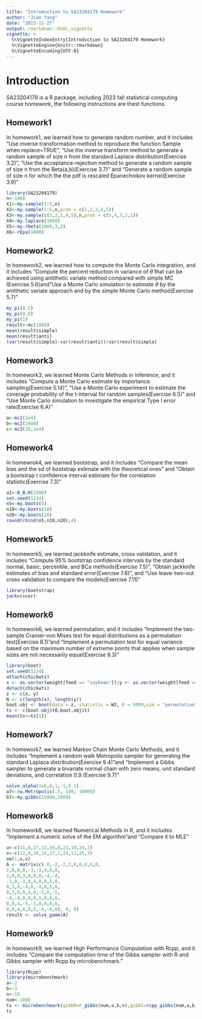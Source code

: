 ---
title: "Introduction to SA23204179 Homework"
author: "Jian Yang"
date: "2023-11-27"
output: rmarkdown::html_vignette
vignette: >
  %\VignetteIndexEntry{Introduction to SA23204179 Homework}
  %\VignetteEngine{knitr::rmarkdown}
  %\VignetteEncoding{UTF-8}
---

# Introduction

SA23204179 is a R package, including 2023 fall statistical computing course homework, the following instructions are thest functions.


## Homework1


In homework1, we learned how to generate random number, and it includes “Use inverse transformation method to reproduce the function Sample when replace=TRUE”, “Use the inverse transform method to generate a random sample of size n from the standard Laplace distribution(Exercise 3.2)”, “Use the acceptance-rejection method to generate a random sample of size n from the Beta(a,b)(Exercise 3.7)” and “Generate a random sample of size n for which the the pdf is rescaled Epanechnikov kernel(Exercise 3.9)”

```{r}
library(SA23204179)
n<-1000
X1<-my.sample(1:5,n)
X2<-my.sample(1:5,n,prob = c(1,2,3,4,5))
X3<-my.sample(c(3,2,1,4,5),n,prob = c(5,4,3,2,1))
X4<-my.laplace(1000)
X5<-my.rbeta(1000,3,2)
X6<-rEpa(1000)
```

## Homework2

In homework2, we learned how to compute the Monte Carlo integration, and it includes “Compute the percent reduction in variance of $\hat{\theta}$ that can be achieved using antithetic variate method compared with simple MC (Exercise 5.6)and”Use a Monte Carlo simulation to estimate $\theta$ by the antithetic variate approach and by the simple Monte Carlo method(Exercise 5.7)”

```{r}
my_pi(0.5)
my_pi(0.8)
my_pi(1)
result<-mc(1000)
mean(result$simple)
mean(result$anti)
(var(result$simple)-var(result$anti))/var(result$simple)
```




## Homework3

In homework3, we learned Monte Carlo Methods in Inference, and it includes “Compute a Monte Carlo estimate by importance sampling(Exercise 5.14)”, “Use a Monte Carlo experiment to estimate the coverage probability of the t-interval for random samples(Exercise 6.5)” and “Use Monte Carlo simulation to investigate the empirical Type I error rate(Exercise 6.A)”

```{r}
a<-mc1(1e4)
b<-mc2(2000)
c<-mc3(20,1e4)
```



## Homework4

In homewrok4, we learned bootstrap, and it includes “Compare the mean bias and the sd of bootstrap estimate with the theoretical ones” and “Obtain a bootstrap t confidence interval estimate for the correlation statistic(Exercise 7.3)”


```{r}
a1<-B_B.H(1000)
set.seed(1234)
n5<-my.boots(5)
n10<-my.boots(10)
n20<-my.boots(20)
round(rbind(n5,n10,n20),4)
```



## Homework5

In homework5, we learned jackknife estimate, cross validation, and it includes “Compute 95% bootstrap confidence intervals by the standard normal, basic, percentile, and BCa methods(Exercise 7.5)”, “Obtain jackknife estimates of bias and standard error(Exercise 7.8)”, and “Use leave-two-out cross validation to compare the models(Exercise 7.11)”

```{r}
library(bootstrap)
jackn(scor)
```




## Homework6

In homework6, we learned permutation, and it includes “Implement the two-sample Cramer-von Mises test for equal distributions as a permutation test(Exercise 8.1)”and “Implement a permutation test for equal variance based on the maximum number of extreme points that applies when sample sizes are not necessarily equal(Exercise 8.3)”

```{r}
library(boot)
set.seed(1234)
attach(chickwts)
x <- as.vector(weight[feed == "soybean"]);y <- as.vector(weight[feed == "linseed"])
detach(chickwts)
z <- c(x, y)
N <- c(length(x), length(y))
boot.obj <- boot(data = z, statistic = W2, R = 9999,sim = "permutation", sizes = N)
ts <- c(boot.obj$t0,boot.obj$t)
mean(ts>=ts[1])
```


## Homework7

In homework7, we learned Markov Chain Monte Carlo Methods, and it includes “Implement a random walk Metropolis sampler for generating the standard Laplace distribution(Exercise 9.4)”and “Implement a Gibbs sampler to generate a bivariate normal chain with zero means, unit standard deviations, and correlation 0.9.(Exercise 9.7)”

```{r}
solve_alpha(1e6,0,1,-1,0.1)
a7<-rw.Metropolis(.5, 100, 10000)
b7<-my.gibbs(15000,5000)
```


## Homework8

In homework8, we learned Numerical Methods in R, and it includes “Implement a numeric solve of the EM algorithm”and “Compare it to MLE”

```{r}
u<-c(11,8,27,13,16,0,23,10,24,2)
v<-c(12,9,28,14,17,1,24,11,25,3)
em(1,u,v)
A <- matrix(c( 0,-2,-2,3,0,0,4,0,0,
2,0,0,0,-3,-3,4,0,0,
2,0,0,3,0,0,0,-4,-4,
-3,0,-3,0,4,0,0,5,0,
0,3,0,-4,0,-4,0,5,0,
0,3,0,0,4,0,-5,0,-5,
-4,-4,0,0,0,5,0,0,6,
0,0,4,-5,-5,0,0,0,6,
0,0,4,0,0,5,-6,-6,0), 9, 9)
result <- solve_game(A)
```

## Homework9

In homework9, we learned High Performance Computation with Rcpp, and it includes “Compare the computation time of the Gibbs sampler with R and Gibbs sampler with Rcpp by microbenchmark.”

```{r}
library(Rcpp)
library(microbenchmark)
a<-2
b<-3
n<-10
num<-1000
ts <- microbenchmark(gibbR=r_gibbs(num,a,b,n),gibbC=rcpp_gibbs(num,a,b,n))
ts
```


